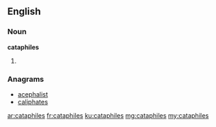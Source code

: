 ==English==

===Noun===
'''cataphiles'''

# {{plural of|cataphile}}

===Anagrams===
* [[acephalist#English|acephalist]]
* [[caliphates#English|caliphates]]

[[ar:cataphiles]]
[[fr:cataphiles]]
[[ku:cataphiles]]
[[mg:cataphiles]]
[[my:cataphiles]]